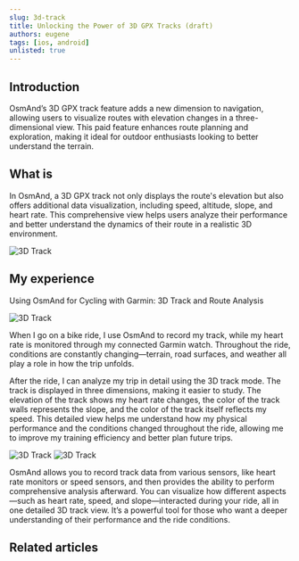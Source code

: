 ```yaml
---
slug: 3d-track
title: Unlocking the Power of 3D GPX Tracks (draft)
authors: eugene
tags: [ios, android]
unlisted: true
---
```



## Introduction

OsmAnd’s 3D GPX track feature adds a new dimension to navigation, allowing users to visualize routes with elevation changes in a three-dimensional view. This paid feature enhances route planning and exploration, making it ideal for outdoor enthusiasts looking to better understand the terrain.

<!--truncate-->

## What is

In OsmAnd, a 3D GPX track not only displays the route's elevation but also offers additional data visualization, including speed, altitude, slope, and heart rate. This comprehensive view helps users analyze their performance and better understand the dynamics of their route in a realistic 3D environment.

![3D Track](./img/3d_track.png)

## My experience

Using OsmAnd for Cycling with Garmin: 3D Track and Route Analysis

![3D Track](./img/3d_track_analyze_2.png)


When I go on a bike ride, I use OsmAnd to record my track, while my heart rate is monitored through my connected Garmin watch. Throughout the ride, conditions are constantly changing—terrain, road surfaces, and weather all play a role in how the trip unfolds.

After the ride, I can analyze my trip in detail using the 3D track mode. The track is displayed in three dimensions, making it easier to study. The elevation of the track shows my heart rate changes, the color of the track walls represents the slope, and the color of the track itself reflects my speed. This detailed view helps me understand how my physical performance and the conditions changed throughout the ride, allowing me to improve my training efficiency and better plan future trips.

![3D Track](./img/3d_track_analyze.png) ![3D Track](./img/3d_track_analyze_1.png)

OsmAnd allows you to record track data from various sensors, like heart rate monitors or speed sensors, and then provides the ability to perform comprehensive analysis afterward. You can visualize how different aspects—such as heart rate, speed, and slope—interacted during your ride, all in one detailed 3D track view. It’s a powerful tool for those who want a deeper understanding of their performance and the ride conditions.



<!--
The 3D GPX tracks feature in OsmAnd provides significant advantages for hikers, cyclists, and outdoor enthusiasts by offering a more detailed and immersive view of their routes. For hikers, the 3D visualization of elevation changes helps in understanding the difficulty of the terrain, allowing better preparation for steep climbs or descents. Cyclists benefit from seeing slope and altitude variations, aiding in route selection and pacing strategies. Outdoor enthusiasts, in general, can use the 3D view to assess the overall terrain and make informed decisions, enhancing safety and enjoyment during their activities. By visualizing additional data like speed and heart rate, users can also analyze performance and adjust their efforts to meet their goals. This makes the 3D GPX tracks in OsmAnd a valuable tool for anyone looking to optimize their outdoor adventures.

The 3D GPX track appearance can be useful in the following cases:

- **Elevation Analysis**: For hiking, cycling, or any outdoor activity where elevation changes are significant, a 3D view helps users better understand the terrain.

**Trail Visualization**: Mountain biking, skiing, or other sports enthusiasts can see the difficulty and steepness of trails.

**Route Planning**: Helps users plan routes by visualizing inclines and declines, making it easier to assess the challenge of a path.

**Training and Performance Tracking**: Athletes can use 3D views to review their performance on various elevations, aiding in training adjustments.

**Scenic Visualization**: For tourism or scenic routes, a 3D view enhances the visualization experience, making it more engaging.

**Navigation**: For advanced navigation systems, 3D visualization provides a clearer understanding of the landscape, aiding decision-making.

## How to Access the 3D GPX Track Feature

To access the 3D GPX track feature in OsmAnd, you need to have the **paid version** of the app, as this is a Pro subscription. Once you’ve upgraded, you can activate the 3D GPX track view by importing your GPX file into OsmAnd. Navigate to the map settings, and enable the 3D visualization option under the GPX track settings. You can then select the specific data you want to visualize, such as altitude, speed, or heart rate, and adjust the perspective to view your track in 3D. This setup allows you to fully utilize the enhanced features, providing a richer and more detailed navigation experience.


## Using 3D GPX Tracks: A Step-by-Step Guide


*<Translate android="true" ids="shared_string_menu,configure_map,show_gpx"/> →* **&#8942;** *→ <Translate android="true" ids="change_appearance"/>*

1. *Visualize by Speed with 3D*. One common use case is utilizing 3D tracks to visualize speed variations. This allows you to pinpoint specific sections of the track where you slowed down or sped up. With Wall Color based on the Slope, you can also observe how the terrain, particularly hills and inclines, impacted your speed. This combination of speed and slope visualization provides a detailed understanding of performance throughout the activity.

2. *Visualize by Heart sensor with 3D Relief*. Another insightful application is combining heart rate sensor data with 3D relief maps. This allows you to map heart rate fluctuations directly onto the terrain, giving you a comprehensive view of how altitude changes may have influenced your physical effort. The 3D relief feature, which exaggerates the altitude, works independently from the 3D track view. Two vertical exaggeration parameters can be adjusted to better understand the correlation between heart rate and terrain elevation.

3. *Visualize Track height and Slope color line on a flat earth view*. When visualizing altitude data, using a flat earth view is recommended to avoid issues like GPS errors, which might cause sections of the track to appear underground. In this scenario, slope changes can be visualized separately along the track line, while Wall Color utilized to represent altitude. This method ensures that even with potential data inaccuracies, you still receive a clear and accurate visualization of slope and elevation.


## Conclusion

The 3D GPX track feature in OsmAnd offers a powerful way to visualize routes in a more realistic and informative manner. By incorporating elevation, speed, slope, and other data points into a 3D view, users gain a deeper understanding of the terrain and their performance, making it easier to plan and navigate routes effectively. Whether you’re a hiker, cyclist, or outdoor enthusiast, this feature enhances your experience, turning your maps into interactive tools that provide valuable insights and improve your overall journey.
-->

## Related articles